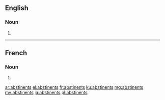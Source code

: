 ==English==

===Noun===
{{head|en|noun plural form}}

# {{plural of|abstinent|lang=en}}

----

==French==

===Noun===
{{head|fr|noun plural form|g=m}}

# {{plural of|abstinent|lang=fr}}

[[ar:abstinents]]
[[el:abstinents]]
[[fr:abstinents]]
[[ku:abstinents]]
[[mg:abstinents]]
[[my:abstinents]]
[[ja:abstinents]]
[[pl:abstinents]]